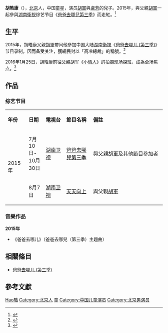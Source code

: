 {{blpsources|time=2016-02-21T10:50:18+00:00}}
{{艺人
| 姓名 = 胡皓康
| 类型 = 童星
| 罗马拼音 = Hu Haokang
| 昵称 = 康康
| 国籍 = {{PRC}}
| 民族 = [[满族|满族]]
| 出生日期 = {{Birth date and age|2008|11|11}}
| 出生地点 = {{CHN}}[[北京市|北京市]]
| 父母 = 父：[[胡军|胡军]]<br>母：[[卢芳_(演员)|卢芳]]
| 亲属 = 姐姐：胡悦稼（九儿）
| 代表作 = [[爸爸去哪儿_(第三季)|爸爸去哪儿 (第三季)]]
}}
'''胡皓康'''（{{bd|2008年|11月11日|catIdx=Hu胡}}），[[北京市|北京]]人，中国童星，演员[[胡軍|胡軍]]與[[卢芳_(演员)|盧芳]]的兒子。2015年，與父親[[胡軍|胡軍]]一起參與[[湖南衛視|湖南衛視]]综艺节目《[[爸爸去哪儿_(第三季)|爸爸去哪兒第三季]]》而走紅。<ref name="sina">{{Cite web|title=《爸爸3》开录 刘烨胡军林永健等携子现身|url=http://ent.sina.com.cn/tv/zy/2015-05-18/doc-iawzuney5781256.shtml|access-date=2021-11-27|date=2015-05-18|publisher=新浪|archive-date=2021-11-27|archive-url=https://web.archive.org/web/20211127103609/http://ent.sina.com.cn/tv/zy/2015-05-18/doc-iawzuney5781256.shtml|dead-url=no}}</ref>

== 生平 ==
2015年，胡皓康父親[[胡軍|胡軍]]帶同他參加中国大陆[[湖南衛視|湖南衛視]]《[[爸爸去哪儿_(第三季)|爸爸去哪儿 (第三季)]]》节目录制，因而备受关注，獲網民封以「高冷總裁」的稱號。<ref name="pcbaby">{{Cite web|title=胡军儿子胡皓康获封高冷总裁|url=https://edu.pcbaby.com.cn/237/2375464.html|access-date=2021-11-27|date=2015-07-30|publisher=太平洋亲子网|archive-date=2019-11-01|archive-url=https://web.archive.org/web/20191101173228/https://edu.pcbaby.com.cn/237/2375464.html|dead-url=no}}</ref>

2016年1月25日，胡皓康前往父親胡军《[[小情人|小情人]]》的拍摄现场探班，成為全场焦点。<ref name="ifeng">{{Cite web|title=康康冒雪探班胡军《小情人》 一亮相吸粉无数|url=http://ent.ifeng.com/a/20160126/42568753_0.shtml|access-date=2021-11-27|date=2016-01-26|publisher=凤凰网|archive-date=2019-09-14|archive-url=https://web.archive.org/web/20190914211307/http://ent.ifeng.com/a/20160126/42568753_0.shtml|dead-url=no}}</ref>

== 作品 ==
=== 综艺节目 ===
{|class="wikitable" style="width: 72%"
|- style="background: #98F898; color: black"
|style="width: 6%"|'''年份'''
|style="width: 8%"|'''日期'''
|style="width: 10%"|'''電視台'''
|style="width: 13%"|'''節目名稱'''
|style="width: 35%"|'''備註'''
|-
|rowspan=2|2015年
|7月10日-<br>10月30日
|[[湖南卫视|湖南卫视]]
|[[爸爸去哪儿_(第三季)|爸爸去哪兒第三季]]
|與父親[[胡軍|胡軍]]及其他節目參加者
|-
|8月7日
|[[湖南卫视|湖南卫视]]
|[[天天向上|天天向上]]
|與父親[[胡軍|胡軍]]
|}

=== 音樂作品 ===
'''2015年'''
*《爸爸去哪儿》（爸爸去哪兒（第三季）主題曲）

== 相關條目 ==
* [[爸爸去哪儿_(第三季)|爸爸去哪儿 (第三季)]]

== 參考文獻 ==
{{reflist}}

{{爸爸去哪儿}}

{{Authority control}}
{{DEFAULTSORT:Hu胡}}
[[Category:胡姓|Hao皓]]
[[Category:北京人|Category:北京人]]
[[Category:爸爸去哪儿|童]]
[[Category:中国儿童演员|Category:中国儿童演员]]
[[Category:北京男演员|Category:北京男演员]]